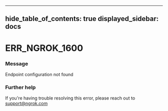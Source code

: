 

---
hide_table_of_contents: true
displayed_sidebar: docs
---


# ERR_NGROK_1600

### Message
Endpoint configuration not found

<ErrorDetails error="err_ngrok_1600" />



### Further help
If you're having trouble resolving this error, please reach out to [support@ngrok.com](mailto:support@ngrok.com?subject=Help%20with%20ERR_NGROK_1600)

